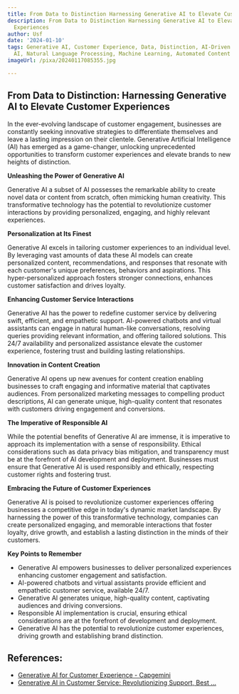 ```yaml
---
title: From Data to Distinction Harnessing Generative AI to Elevate Customer Experiences
description: From Data to Distinction Harnessing Generative AI to Elevate Customer
  Experiences
author: Usf
date: '2024-01-10'
tags: Generative AI, Customer Experience, Data, Distinction, AI-Driven CX, Conversational
  AI, Natural Language Processing, Machine Learning, Automated Content Generation
imageUrl: /pixa/20240117085355.jpg

---
```

## From Data to Distinction: Harnessing Generative AI to Elevate Customer Experiences

In the ever-evolving landscape of customer engagement, businesses are constantly seeking innovative strategies to differentiate themselves and leave a lasting impression on  their clientele. Generative Artificial Intelligence (AI) has emerged as a game-changer, unlocking unprecedented  opportunities to transform  customer experiences and elevate  brands  to new heights of distinction.

**Unleashing the Power of Generative AI**

Generative AI a subset of AI possesses the  remarkable ability to create novel data or content from scratch, often mimicking human creativity. This transformative technology has the potential to revolutionize customer interactions by providing personalized, engaging, and highly relevant experiences.

**Personalization at Its Finest**

Generative AI excels  in tailoring customer experiences  to an individual level. By leveraging vast amounts of data these AI models can create personalized content, recommendations, and responses that resonate with each customer's unique preferences, behaviors and aspirations.  This  hyper-personalized approach fosters stronger connections, enhances customer satisfaction and drives loyalty.

**Enhancing Customer Service Interactions**

Generative AI has the power to redefine customer service by delivering swift, efficient, and empathetic support. AI-powered chatbots and virtual assistants can  engage in natural human-like conversations, resolving queries providing relevant information, and  offering tailored solutions. This 24/7 availability and personalized assistance elevate  the  customer  experience, fostering trust and building  lasting relationships.

**Innovation in Content Creation**

Generative AI opens  up new avenues for content creation enabling businesses to craft engaging and informative material that captivates audiences. From personalized marketing messages  to compelling product descriptions, AI can generate unique, high-quality content  that resonates with customers  driving engagement and conversions.

**The Imperative of  Responsible  AI**

While  the potential benefits of Generative AI are immense, it is imperative  to approach  its implementation with a sense of responsibility. Ethical considerations such as data  privacy bias mitigation, and  transparency must be at  the forefront of AI development and deployment. Businesses must ensure  that Generative AI is used responsibly and ethically, respecting customer rights and fostering trust.

**Embracing the Future of Customer Experiences**

Generative AI is poised to revolutionize customer experiences offering businesses a  competitive edge in today's dynamic market landscape. By harnessing the power of this transformative technology, companies can create personalized engaging, and memorable interactions that foster loyalty, drive  growth, and establish a lasting distinction in the minds of their customers.

**Key Points to Remember**

*  Generative AI empowers businesses  to deliver personalized experiences enhancing customer engagement  and satisfaction.
* AI-powered chatbots and virtual assistants provide  efficient and empathetic customer service, available  24/7.
* Generative AI generates unique, high-quality content, captivating  audiences and driving conversions.
* Responsible AI implementation is crucial,  ensuring  ethical considerations are  at the  forefront of development and deployment.
* Generative AI has the potential  to revolutionize customer experiences, driving growth and establishing brand  distinction.

## References:
- [Generative AI for Customer Experience - Capgemini](https://www.capgemini.com/solutions/generative-ai-for-customer-experience/)
- [Generative AI in Customer Service: Revolutionizing Support, Best ...](https://www.linkedin.com/pulse/generative-ai-customer-service-revolutionizing-best-abdul-latheef-g0mwe)
